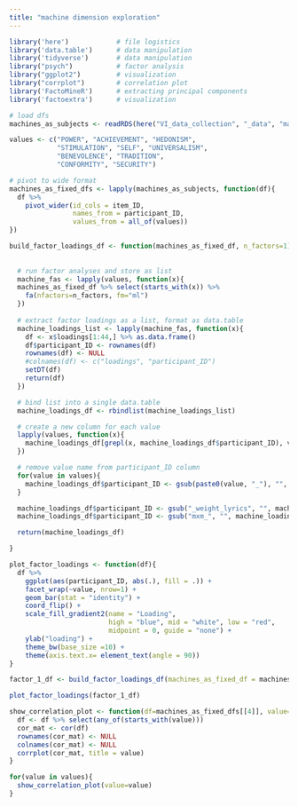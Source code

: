 ```yaml
---
title: "machine dimension exploration"
---
```


```r
library('here')            # file logistics
library('data.table')      # data manipulation
library('tidyverse')       # data manipulation
library("psych")           # factor analysis
library("ggplot2")         # visualization
library("corrplot")        # correlation plot
library('FactoMineR')      # extracting principal components
library('factoextra')      # visualization

# load dfs
machines_as_subjects <- readRDS(here("VI_data_collection", "_data", "machine_response_data", "machines_as_subjects_df.RDS"))

values <- c("POWER", "ACHIEVEMENT", "HEDONISM", 
            "STIMULATION", "SELF", "UNIVERSALISM", 
            "BENEVOLENCE", "TRADITION", 
            "CONFORMITY", "SECURITY")

# pivot to wide format
machines_as_fixed_dfs <- lapply(machines_as_subjects, function(df){
  df %>%
    pivot_wider(id_cols = item_ID, 
                names_from = participant_ID, 
                values_from = all_of(values))
})
```

```r
build_factor_loadings_df <- function(machines_as_fixed_df, n_factors=1){
  
  
  # run factor analyses and store as list
  machine_fas <- lapply(values, function(x){
  machines_as_fixed_df %>% select(starts_with(x)) %>%
    fa(nfactors=n_factors, fm="ml")
  })
  
  # extract factor loadings as a list, format as data.table
  machine_loadings_list <- lapply(machine_fas, function(x){
    df <- x$loadings[1:44,] %>% as.data.frame()
    df$participant_ID <- rownames(df)
    rownames(df) <- NULL
    #colnames(df) <- c("loadings", "participant_ID")
    setDT(df)
    return(df)
  })

  # bind list into a single data.table
  machine_loadings_df <- rbindlist(machine_loadings_list)

  # create a new column for each value
  lapply(values, function(x){
    machine_loadings_df[grepl(x, machine_loadings_df$participant_ID), value := x]
  })

  # remove value name from participant_ID column
  for(value in values){
    machine_loadings_df$participant_ID <- gsub(paste0(value, "_"), "", machine_loadings_df$participant_ID)
  }

  machine_loadings_df$participant_ID <- gsub("_weight_lyrics", "", machine_loadings_df$participant_ID)
  machine_loadings_df$participant_ID <- gsub("mxm_", "", machine_loadings_df$participant_ID)

  return(machine_loadings_df)

}
```

```r
plot_factor_loadings <- function(df){
  df %>%
    ggplot(aes(participant_ID, abs(.), fill = .)) +
    facet_wrap(~value, nrow=1) +
    geom_bar(stat = "identity") +
    coord_flip() +
    scale_fill_gradient2(name = "Loading", 
                         high = "blue", mid = "white", low = "red", 
                         midpoint = 0, guide = "none") +
    ylab("loading") +
    theme_bw(base_size =10) +
    theme(axis.text.x= element_text(angle = 90))
}
```

```r
factor_1_df <- build_factor_loadings_df(machines_as_fixed_df = machines_as_fixed_dfs[[4]], n_factors = 1)

plot_factor_loadings(factor_1_df)
```


```r
show_correlation_plot <- function(df=machines_as_fixed_dfs[[4]], value="POWER"){
  df <- df %>% select(any_of(starts_with(value)))
  cor_mat <- cor(df)
  rownames(cor_mat) <- NULL
  colnames(cor_mat) <- NULL
  corrplot(cor_mat, title = value)
}
```

```r
for(value in values){
  show_correlation_plot(value=value)
}
```
